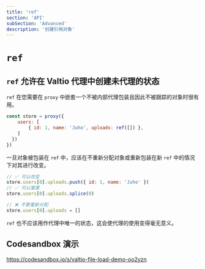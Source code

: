 ```yaml
---
title: 'ref'
section: 'API'
subSection: 'Advanced'
description: '创建引用对象'
---
```


# `ref`

## `ref` 允许在 Valtio 代理中创建未代理的状态

`ref` 在您需要在 `proxy` 中嵌套一个不被内部代理包装且因此不被跟踪的对象时很有用。

```js
const store = proxy({
    users: [
        { id: 1, name: 'Juho', uploads: ref([]) },
    ]
  })
})
```

一旦对象被包装在 `ref` 中，应该在不重新分配对象或重新包装在新 `ref` 中的情况下对其进行改变。

```js
// ✅ 可以改变
store.users[0].uploads.push({ id: 1, name: 'Juho' })
// ✅ 可以重置
store.users[0].uploads.splice(0)

// ❌ 不要重新分配
store.users[0].uploads = []
```

`ref` 也不应该用作代理中唯一的状态，这会使代理的使用变得毫无意义。

## Codesandbox 演示

https://codesandbox.io/s/valtio-file-load-demo-oo2yzn
